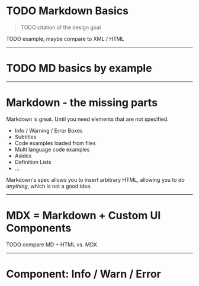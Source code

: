 

# TODO Markdown Basics

> TODO citation of the design goal

TODO example, maybe compare to XML / HTML

---

# TODO MD basics by example

---

# Markdown - the missing parts

Markdown is great. Until you need elements that are not specified.

- Info / Warning / Error Boxes
- Subtitles
- Code examples loaded from files
- Multi language code examples
- Asides
- Definition Lists
- ...

Markdown's spec allows you to insert arbitrary HTML, allowing you to do _anything_, which is not a good idea.

---

# MDX = Markdown + Custom UI Components

TODO compare MD + HTML vs. MDX

---

# Component: Info / Warn / Error
